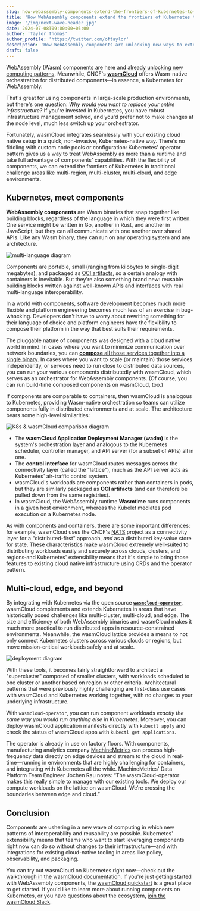 ```yaml
---
slug: how-webassembly-components-extend-the-frontiers-of-kubernetes-to-multi-cloud-edge-and-beyond
title: 'How WebAssembly components extend the frontiers of Kubernetes to multi-cloud, edge, and beyond'
image: '/img/next-wave-header.jpg'
date: 2024-07-08T09:00:00+05:00
author: 'Taylor Thomas'
author_profile: 'https://twitter.com/oftaylor'
description: 'How WebAssembly components are unlocking new ways to extend the value of existing Kubernetes investments'
draft: false
---
```


WebAssembly (Wasm) components are here and [already unlocking new computing patterns](#previous-CNCF-piece-link-TK). Meanwhile, CNCF's [**wasmCloud**](https://wasmcloud.com/) offers Wasm-native orchestration for distributed components&mdash;in essence, a Kubernetes for WebAssembly.

That's great for using components in large-scale production environments, but there's one question: *Why would you want to replace your entire infrastructure?* If you're invested in Kubernetes, you have robust infrastructure management solved, and you'd prefer not to make changes at the node level, much less switch up your orchestrator.

Fortunately, wasmCloud integrates seamlessly with your existing cloud native setup in a quick, non-invasive, Kubernetes-native way. There's no fiddling with custom node pools or configuration: Kubernetes' operator pattern gives us a way to treat WebAssembly as more than a runtime and take full advantage of components' capabilities. With the flexibility of components, we can extend the frontiers of Kubernetes in traditional challenge areas like multi-region, multi-cluster, multi-cloud, and edge environments.

## Kubernetes, meet components

**WebAssembly components** are Wasm binaries that snap together like building blocks, regardless of the language in which they were first written. One service might be written in Go, another in Rust, and another in JavaScript, but they can all communicate with one another over shared APIs. Like any Wasm binary, they can run on any operating system and any architecture. 

![multi-language diagram](/img/compile.png)

Components are portable, small (ranging from kilobytes to single-digit megabytes), and packaged as [OCI artifacts](https://tag-runtime.cncf.io/wgs/wasm/deliverables/wasm-oci-artifact/), so a certain analogy with containers is inevitable. But they're also something brand new: reusable building blocks written against well-known APIs and interfaces with real multi-language interoperability. 

In a world with components, software development becomes much more flexible and platform engineering becomes much less of an exercise in bug-whacking. Developers don't have to worry about rewriting something for their language of choice and platform engineers have the flexibility to compose their platform in the way that best suits their requirements. 

The pluggable nature of components was designed with a cloud native world in mind. In cases where you want to minimize communication over network boundaries, you can [**compose** all those services together into a single binary](https://wasmcloud.com/docs/concepts/linking-components/linking-at-build#overview). In cases where you want to scale (or maintain) those services independently, or services need to run close to distributed data sources, you can run your various components distributedly with wasmCloud, which serves as an orchestrator for WebAssembly components. (Of course, you can run build-time composed components on wasmCloud, too.)

If components are comparable to containers, then wasmCloud is analogous to Kubernetes, providing Wasm-native orchestration so teams can utilize components fully in distributed environments and at scale. The architecture bears some high-level similarities:

![K8s & wasmCloud comparison diagram](/img/k8s-wasmCloud-v2.png)

* The **wasmCloud Application Deployment Manager (wadm)** is the system's orchestration layer and analogous to the Kubernetes scheduler, controller manager, and API server (for a subset of APIs) all in one. 
* The **control interface** for wasmCloud routes messages across the connectivity layer (called the "lattice"), much as the API server acts as Kubernetes' air-traffic control system. 
* wasmCloud's workloads are components rather than containers in pods, but they are similarly packaged as **OCI artifacts** (and can therefore be pulled down from the same registries).
* In wasmCloud, the WebAssembly runtime **Wasmtime** runs components in a given host environment, whereas the Kubelet mediates pod execution on a Kubernetes node. 

As with components and containers, there are some important differences: for example, wasmCloud uses the CNCF's [NATS](https://nats.io/) project as a connectivity layer for a "distributed-first" approach, *and* as a distributed key-value store for state. These characteristics make wasmCloud extremely well-suited to distributing workloads easily and securely across clouds, clusters, and regions&dash;and Kubernetes' extensibility means that it's simple to bring those features to existing cloud native infrastructure using CRDs and the operator pattern. 

## Multi-cloud, edge, and beyond

By integrating with Kubernetes via the open source [**`wasmcloud-operator`**](https://github.com/wasmCloud/wasmcloud-operator), wasmCloud complements and extends Kubernetes in areas that have historically posed challenges like multi-cluster, multi-cloud, and edge. The size and efficiency of both WebAssembly binaries and wasmCloud makes it much more practical to run distributed apps in resource-constrained environments. Meanwhile, the wasmCloud lattice provides a means to not only connect Kubernetes clusters across various clouds or regions, but move mission-critical workloads safely and at scale. 

![deployment diagram](/img/regions.png)

With these tools, it becomes fairly straightforward to architect a "supercluster" composed of smaller clusters, with workloads scheduled to one cluster or another based on region or other criteria. Architectural patterns that were previously highly challenging are first-class use cases with wasmCloud and Kubernetes working together, with no changes to your underlying infrastructure.

With `wasmcloud-operator`, you can run component workloads *exactly the same way you would run anything else in Kubernetes*. Moreover, you can deploy wasmCloud application manifests directly with `kubectl apply` and check the status of wasmCloud apps with `kubectl get applications`. 

The operator is already in use on factory floors. With components, manufacturing analytics company [MachineMetrics](https://www.youtube.com/watch?v=fQdkNGZqYZA&list=PLj6h78yzYM2MQteKoXxICTWiUdZYEw6RI&index=6) can process high-frequency data directly on edge devices and stream to the cloud in real-time&mdash;running in environments that are highly challenging for containers, and integrating with Kubernetes all the while. MachineMetrics' Data Platform Team Engineer Jochen Rau notes: “The wasmCloud-operator makes this really simple to manage with our existing tools. We deploy our compute workloads on the lattice on wasmCloud. We’re crossing the boundaries between edge and cloud.”

## Conclusion

Components are ushering in a new wave of computing in which new patterns of interoperability and reusability are possible. Kubernetes' extensibility means that teams who want to start leveraging components right now can do so without changes to their infrastructure&mdash;and with integrations for existing cloud-native tooling in areas like policy, observability, and packaging. 

You can try out wasmCloud on Kubernetes right now&mdash;check out the [walkthrough in the wasmCloud documentation](https://wasmcloud.com/docs/deployment/k8s/). If you're just getting started with WebAssembly components, the [wasmCloud quickstart](https://wasmcloud.com/docs/tour/hello-world) is a great place to get started. If you'd like to learn more about running components on Kubernetes, or you have questions about the ecosystem, [join the wasmCloud Slack](https://slack.wasmcloud.com/).
